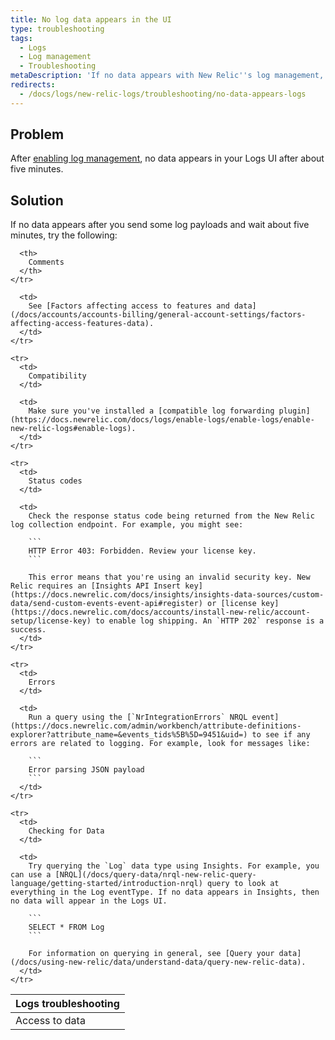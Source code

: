 ```yaml
---
title: No log data appears in the UI
type: troubleshooting
tags:
  - Logs
  - Log management
  - Troubleshooting
metaDescription: 'If no data appears with New Relic''s log management, follow these troubleshooting tips.'
redirects:
  - /docs/logs/new-relic-logs/troubleshooting/no-data-appears-logs
---
```


## Problem

After [enabling log management](/docs/logs/new-relic-logs/enable-logs/enable-new-relic-logs), no data appears in your Logs UI after about five minutes.

## Solution

If no data appears after you send some log payloads and wait about five minutes, try the following:

<table>
  <thead>
    <tr>
      <th>
        Logs troubleshooting
      </th>

      <th>
        Comments
      </th>
    </tr>
  </thead>

  <tbody>
    <tr>
      <td>
        Access to data
      </td>

      <td>
        See [Factors affecting access to features and data](/docs/accounts/accounts-billing/general-account-settings/factors-affecting-access-features-data).
      </td>
    </tr>

    <tr>
      <td>
        Compatibility
      </td>

      <td>
        Make sure you've installed a [compatible log forwarding plugin](https://docs.newrelic.com/docs/logs/enable-logs/enable-logs/enable-new-relic-logs#enable-logs).
      </td>
    </tr>

    <tr>
      <td>
        Status codes
      </td>

      <td>
        Check the response status code being returned from the New Relic log collection endpoint. For example, you might see:

        ```
        HTTP Error 403: Forbidden. Review your license key.
        ```

        This error means that you're using an invalid security key. New Relic requires an [Insights API Insert key](https://docs.newrelic.com/docs/insights/insights-data-sources/custom-data/send-custom-events-event-api#register) or [license key](https://docs.newrelic.com/docs/accounts/install-new-relic/account-setup/license-key) to enable log shipping. An `HTTP 202` response is a success.
      </td>
    </tr>

    <tr>
      <td>
        Errors
      </td>

      <td>
        Run a query using the [`NrIntegrationErrors` NRQL event](https://docs.newrelic.com/admin/workbench/attribute-definitions-explorer?attribute_name=&events_tids%5B%5D=9451&uid=) to see if any errors are related to logging. For example, look for messages like:

        ```
        Error parsing JSON payload
        ```
      </td>
    </tr>

    <tr>
      <td>
        Checking for Data
      </td>

      <td>
        Try querying the `Log` data type using Insights. For example, you can use a [NRQL](/docs/query-data/nrql-new-relic-query-language/getting-started/introduction-nrql) query to look at everything in the Log eventType. If no data appears in Insights, then no data will appear in the Logs UI.

        ```
        SELECT * FROM Log
        ```

        For information on querying in general, see [Query your data](/docs/using-new-relic/data/understand-data/query-new-relic-data).
      </td>
    </tr>
  </tbody>
</table>
